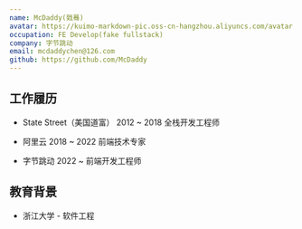 ```yaml
---
name: McDaddy(戣蓦)
avatar: https://kuimo-markdown-pic.oss-cn-hangzhou.aliyuncs.com/avatar.jpg
occupation: FE Develop(fake fullstack)
company: 字节跳动
email: mcdaddychen@126.com
github: https://github.com/McDaddy
---
```


## 工作履历

- State Street（美国道富） 2012 ~ 2018  全栈开发工程师

- 阿里云  2018 ~ 2022   前端技术专家

- 字节跳动  2022 ~   前端开发工程师

## 教育背景

- 浙江大学 - 软件工程
